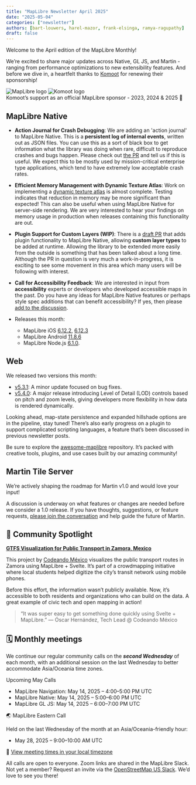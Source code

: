 ```yaml
---
title: "MapLibre Newsletter April 2025"
date: "2025-05-04"
categories: ["newsletter"]
authors: [bart-louwers, harel-mazor, frank-elsinga, ramya-ragupathy]
draft: false
---
```



Welcome to the April edition of the MapLibre Monthly!

We’re excited to share major updates across Native, GL JS, and Martin - ranging from performance optimizations to new extensibility features.
And before we dive in, a heartfelt thanks to [Komoot](https://www.komoot.com/) for renewing their sponsorship!

<div
  style={{
    backgroundColor: "white",
    padding: "2rem",
    border: "10px solid #cfd8dc",
    borderRadius: "0",
    marginBottom: "3rem",
    display: "flex",
    justifyContent: "center",
    alignItems: "center",
    gap: "2rem",
    flexWrap: "nowrap",
    overflow: "hidden",
    flexDirection: "column",
  }}
>
  <div
    style={{
      display: "flex",
      justifyContent: "center",
      alignItems: "center",
      gap: "2rem",
      flexWrap: "nowrap",
      width: "100%",
    }}
  >
    <Image
      src={maplibreLogo}
      alt="MapLibre logo"
      style={{
        width: "40%",
        maxWidth: "300px",
        height: "auto",
        objectFit: "contain",
      }}
    />
    <Image
      src={komootLogo}
      alt="Komoot logo"
      style={{
        width: "40%",
        maxWidth: "330px",
        height: "auto",
        objectFit: "contain",
      }}
    />
  </div>
  <div
    style={{
      marginTop: "1rem",
      fontSize: "1rem",
      textAlign: "center",
      color: "#263238",
      fontStyle: "italic",
    }}
  >
    Komoot’s support as an official MapLibre sponsor - 2023, 2024 & 2025 💙
  </div>
</div>

## MapLibre Native

- **Action Journal for Crash Debugging**: We are adding an 'action journal' to MapLibre Native. This is a **persistent log of internal events**, written out as JSON files. You can use this as a sort of black box to get information what the library was doing when rare, difficult to reproduce crashes and bugs happen. Please check out [the PR](https://github.com/maplibre/maplibre-native/pull/3409) and tell us if this is useful. We expect this to be mostly used by mission-critical enterprise type applications, which tend to have extremely low acceptable crash rates.

- **Efficient Memory Management with Dynamic Texture Atlas**: Work on implementing a [dynamic texture atlas](https://github.com/maplibre/maplibre-native/pull/3198) is almost complete. Testing indicates that reduction in memory may be more significant than expected! This can also be useful when using MapLibre Native for server-side rendering. We are very interested to hear your findings on memory usage in production when releases containing this functionality are out.

- **Plugin Support for Custom Layers (WIP)**: There is a [draft PR](https://github.com/maplibre/maplibre-native/pull/3430) that adds plugin functionality to MapLibre Native, allowing **custom layer types** to be added at runtime. Allowing the library to be extended more easily from the outside is something that has been talked about a long time. Although the PR in question is very much a work-in-progress, it is exciting to see some movement in this area which many users will be following with interest.

- **Call for Accessibility Feedback**: We are interested in input from **accessibility** experts or developers who developed accessible maps in the past. Do you have any ideas for MapLibre Native features or perhaps style spec additions that can benefit accessibility? If yes, then please [add to the discussion](https://github.com/maplibre/maplibre-native/discussions/3439).

- Releases this month:
  - MapLibre iOS [6.12.2](https://github.com/maplibre/maplibre-native/releases/tag/ios-v6.12.2), [6.12.3](https://github.com/maplibre/maplibre-native/releases/tag/ios-v6.12.3)
  - MapLibre Android [11.8.6](https://github.com/maplibre/maplibre-native/releases/tag/android-v11.8.6)
  - MapLibre Node.js [6.1.0](https://github.com/maplibre/maplibre-native/releases/tag/node-v6.1.0).

## Web

We released two versions this month:

- [v5.3.1](https://github.com/maplibre/maplibre-gl-js/releases/tag/v5.3.1): A minor update focused on bug fixes.
- [v5.4.0](https://github.com/maplibre/maplibre-gl-js/releases/tag/v5.4.0): A major release introducing Level of Detail (LOD) controls based on pitch and zoom levels, giving developers more flexibility in how data is rendered dynamically.

Looking ahead, map-state persistence and expanded hillshade options are in the pipeline, stay tuned! There’s also early progress on a plugin to support complicated scripting languages, a feature that’s been discussed in previous newsletter posts.

Be sure to explore the [awesome-maplibre](https://github.com/maplibre/awesome-maplibre) repository. It’s packed with creative tools, plugins, and use cases built by our amazing community!

## Martin Tile Server

We’re actively shaping the roadmap for Martin v1.0 and would love your input!

A discussion is underway on what features or changes are needed before we consider a 1.0 release. If you have thoughts, suggestions, or feature requests, [please join the conversation](https://github.com/maplibre/martin/discussions/1805) and help guide the future of Martin.

## 🌟 Community Spotlight

**[GTFS Visualization for Public Transport in Zamora, Mexico](https://rutaton.zamora.gob.mx)**

This project by [Codeando México](https://codeandomexico.org/) visualizes the public transport routes in Zamora using MapLibre + Svelte. It’s part of a crowdmapping initiative where local students helped digitize the city’s transit network using mobile phones.

Before this effort, the information wasn’t publicly available. Now, it’s accessible to both residents and organizations who can build on the data. A great example of civic tech and open mapping in action!

> “It was super easy to get something done quickly using Svelte + MapLibre.”
> — Óscar Hernández, Tech Lead @ Codeando México

## 🗓️ Monthly meetings

We continue our regular community calls on the _**second Wednesday**_ of each month, with an additional session on the last Wednesday to better accommodate Asia/Oceania time zones.

Upcoming May Calls

- MapLibre Navigation: May 14, 2025 – 4:00–5:00 PM UTC
- MapLibre Native: May 14, 2025 – 5:00–6:00 PM UTC
- MapLibre GL JS: May 14, 2025 – 6:00–7:00 PM UTC

🌏 MapLibre Eastern Call

Held on the last Wednesday of the month at an Asia/Oceania-friendly hour:

- May 28, 2025 – 9:00–10:00 AM UTC

🔗 [View meeting times in your local timezone](https://notime.zone/OPU6n2O-ij-eN)

All calls are open to everyone. Zoom links are shared in the MapLibre Slack.
Not yet a member? Request an invite via the [OpenStreetMap US Slack](https://slack.openstreetmap.us/).
We’d love to see you there!
